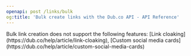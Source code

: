 ```yaml
---
openapi: post /links/bulk
og:title: 'Bulk create links with the Dub.co API - API Reference'
---
```


<Warning>
  Bulk link creation does not support the following features: [Link
  cloaking](https://dub.co/help/article/link-cloaking),
  [Custom social media cards](https://dub.co/help/article/custom-social-media-cards)
</Warning>